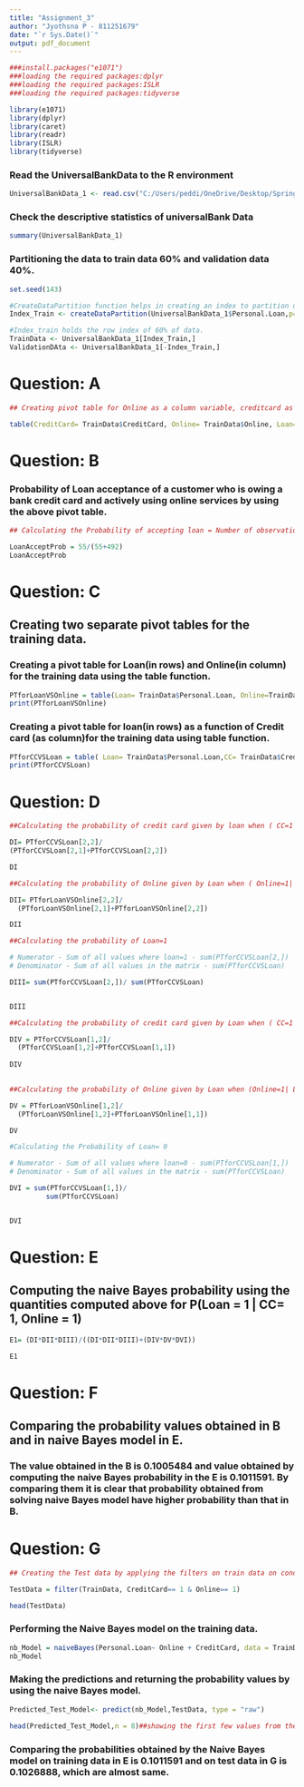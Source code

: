 ```yaml
---
title: "Assignment_3"
author: "Jyothsna P - 811251679"
date: "`r Sys.Date()`"
output: pdf_document
---
```


```r
###install.packages("e1071")
###loading the required packages:dplyr
###loading the required packages:ISLR
###loading the required packages:tidyverse

library(e1071)
library(dplyr)
library(caret)
library(readr)
library(ISLR)
library(tidyverse)
```

### Read the UniversalBankData to the R environment

```r

UniversalBankData_1 <- read.csv("C:/Users/peddi/OneDrive/Desktop/Spring 2023/FML/Module 4/Assignment 2/UniversalBank.csv")

```

### Check the descriptive statistics of universalBank Data

```r

summary(UniversalBankData_1)

```

### Partitioning the data to train data 60% and validation data 40%.

```r


set.seed(143)

#CreateDataPartition function helps in creating an index to partition data into desired ratio
Index_Train <- createDataPartition(UniversalBankData_1$Personal.Loan,p=0.6,list = FALSE)

#Index_train holds the row index of 60% of data.
TrainData <- UniversalBankData_1[Index_Train,]
ValidationDAta <- UniversalBankData_1[-Index_Train,]

```

# Question: A

```r

## Creating pivot table for Online as a column variable, creditcard as row variable and personal loan as a secondary row variab using the table function.

table(CreditCard= TrainData$CreditCard, Online= TrainData$Online, Loan= TrainData$Personal.Loan)


```

# Question: B

### Probability of Loan acceptance of a customer who is owing a bank credit card and actively using online services by using the above pivot table.

```r

## Calculating the Probability of accepting loan = Number of observations where Loan = 1 / Total number of observations where CreditCard = 1 and Online = 1.

LoanAcceptProb = 55/(55+492)
LoanAcceptProb

```

# Question: C

## Creating two separate pivot tables for the training data.

### Creating a pivot table for Loan(in rows) and Online(in column) for the training data using the table function.

```r

PTforLoanVSOnline = table(Loan= TrainData$Personal.Loan, Online=TrainData$Online)
print(PTforLoanVSOnline)

```

### Creating a pivot table for loan(in rows) as a function of Credit card (as column)for the training data using table function.

```r

PTforCCVSLoan = table( Loan= TrainData$Personal.Loan,CC= TrainData$CreditCard)
print(PTforCCVSLoan)
```

# Question: D

```r

##Calculating the probability of credit card given by loan when ( CC=1 | Loan=1 )

DI= PTforCCVSLoan[2,2]/
(PTforCCVSLoan[2,1]+PTforCCVSLoan[2,2])

DI

```

```r
##Calculating the probability of Online given by Loan when ( Online=1| Loan=1 )

DII= PTforLoanVSOnline[2,2]/
  (PTforLoanVSOnline[2,1]+PTforLoanVSOnline[2,2])

DII

```

```r
##Calculating the probability of Loan=1 

# Numerator - Sum of all values where loan=1 - sum(PTforCCVSLoan[2,])
# Denominator - Sum of all values in the matrix - sum(PTforCCVSLoan)

DIII= sum(PTforCCVSLoan[2,])/ sum(PTforCCVSLoan)


DIII

```

```r

##Calculating the probability of credit card given by Loan when ( CC=1 | Loan=0 )

DIV = PTforCCVSLoan[1,2]/
  (PTforCCVSLoan[1,2]+PTforCCVSLoan[1,1])
  
DIV
                         

```

```r

##Calculating the probability of Online given by Loan when (Online=1| Loan= 0 )

DV = PTforLoanVSOnline[1,2]/
  (PTforLoanVSOnline[1,2]+PTforLoanVSOnline[1,1])

DV

```

```r
#Calculating the Probability of Loan= 0 

# Numerator - Sum of all values where loan=0 - sum(PTforCCVSLoan[1,])
# Denominator - Sum of all values in the matrix - sum(PTforCCVSLoan)

DVI = sum(PTforCCVSLoan[1,])/
         sum(PTforCCVSLoan)


DVI


```

# Question: E

## Computing the naive Bayes probability using the quantities computed above for P(Loan = 1 \| CC= 1, Online = 1)

```r

E1= (DI*DII*DIII)/((DI*DII*DIII)+(DIV*DV*DVI))

E1


```

# Question: F

## Comparing the probability values obtained in B and in naive Bayes model in E.

### The value obtained in the B is 0.1005484 and value obtained by computing the naive Bayes probability in the E is 0.1011591. By comparing them it is clear that probability obtained from solving naive Bayes model have higher probability than that in B.

# Question: G

```r

## Creating the Test data by applying the filters on train data on condition when CC=1 and Online=1

TestData = filter(TrainData, CreditCard== 1 & Online== 1)

head(TestData)

```

### Performing the Naive Bayes model on the training data.

```r

nb_Model = naiveBayes(Personal.Loan~ Online + CreditCard, data = TrainData)
nb_Model

```

### Making the predictions and returning the probability values by using the naive Bayes model.

```r

Predicted_Test_Model<- predict(nb_Model,TestData, type = "raw")

head(Predicted_Test_Model,n = 8)##showing the first few values from the predicted_test_model


```

### Comparing the probabilities obtained by the Naive Bayes model on training data in E is 0.1011591 and on test data in G is 0.1026888, which are almost same.

